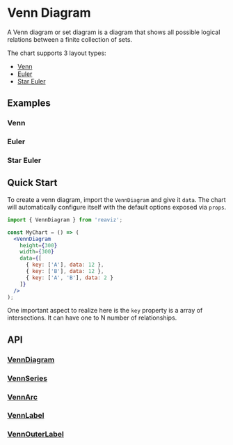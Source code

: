 
<Meta of={VennDiagramStory} />

# Venn Diagram

A Venn diagram or set diagram is a diagram that shows all possible logical relations
between a finite collection of sets.

The chart supports 3 layout types:
- [Venn](/docs/charts/venn-diagram#venn)
- [Euler](/docs/charts/venn-diagram#euler)
- [Star Euler](/docs/charts/venn-diagram#star-euler)

## Examples
### Venn
<ToggleCanvas of={VennDiagramStory.Simple} storybook="charts-venn-diagram--simple" />

### Euler
<ToggleCanvas of={VennDiagramStory.Euler} storybook="charts-venn-diagram--euler" />

### Star Euler
<ToggleCanvas of={VennDiagramStory.StarEuler} storybook="charts-venn-diagram--star-euler" />

## Quick Start
To create a venn diagram, import the `VennDiagram` and give it `data`. The chart
will automatically configure itself with the default options exposed via `props`.

```jsx
import { VennDiagram } from 'reaviz';

const MyChart = () => (
  <VennDiagram
    height={300}
    width={300}
    data={[
      { key: ['A'], data: 12 },
      { key: ['B'], data: 12 },
      { key: ['A', 'B'], data: 2 }
    ]}
  />
);
```

One important aspect to realize here is the `key` property
is a array of intersections. It can have one to N number
of relationships.

## API
### [VennDiagram](https://github.com/reaviz/reaviz/blob/master/src/VennDiagram/VennDiagram.tsx)
<PropsTable name="VennDiagram" />

### [VennSeries](https://github.com/reaviz/reaviz/blob/master/src/VennDiagram/VennSeries.tsx)
<PropsTable name="VennSeries" />

### [VennArc](https://github.com/reaviz/reaviz/blob/master/src/VennDiagram/VennArc.tsx)
<PropsTable name="VennArc" />

### [VennLabel](https://github.com/reaviz/reaviz/blob/master/src/VennDiagram/VennLabel.tsx)
<PropsTable name="VennLabel" />

### [VennOuterLabel](https://github.com/reaviz/reaviz/blob/master/src/VennDiagram/VennOuterLabel.tsx)
<PropsTable name="VennOuterLabel" />
